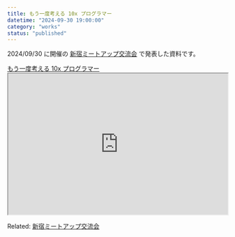 ```yaml
---
title: もう一度考える 10x プログラマー
datetime: "2024-09-30 19:00:00"
category: "works"
status: "published"
---
```


2024/09/30 に開催の [新宿ミートアップ交流会](/contents/005-shinjuku-meetup-v0) で発表した資料です。

<a href="https://slides-nasjp.vercel.app/20240930_meetup_v0_rethink_10x_programmer/output.html" target="_blank" rel="noopener noreferrer">
  もう一度考える 10x プログラマー
</a>

<iframe 
  src="https://slides-nasjp.vercel.app/20240930_meetup_v0_rethink_10x_programmer/output.html" 
  width="100%" 
  height="324px" 
  allow="screen-wake-lock">
</iframe>



Related: [新宿ミートアップ交流会](/005-shinjuku-meetup-v0)
